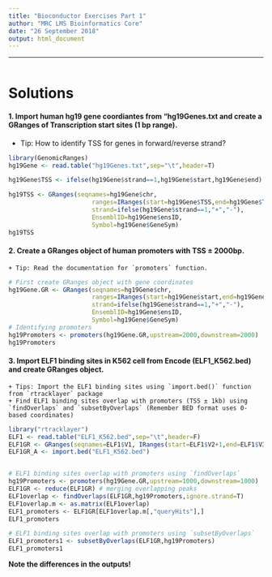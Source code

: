 ```yaml
---
title: "Bioconductor Exercises Part 1"
author: "MRC LMS Bioinformatics Core"
date: "26 September 2018"
output: html_document
---
```


----
```r

```


# Solutions

#### 1. Import human hg19 gene coordiantes from "hg19Genes.txt and create a GRanges of Transcription start sites (1 bp range).
  + Tip: How to identify TSS for genes in forward/reverse strand?

```r
library(GenomicRanges)
hg19Gene <- read.table("hg19Genes.txt",sep="\t",header=T)

hg19Gene$TSS <- ifelse(hg19Gene$strand==1,hg19Gene$start,hg19Gene$end)

hg19TSS <- GRanges(seqnames=hg19Gene$chr,
                       ranges=IRanges(start=hg19Gene$TSS,end=hg19Gene$TSS),
                       strand=ifelse(hg19Gene$strand==1,"+","-"),
                       EnsemblID=hg19Gene$ensID,
                       Symbol=hg19Gene$GeneSym)
hg19TSS
```


#### 2. Create a GRanges object of human promoters with TSS ± 2000bp.
    + Tip: Read the documentation for `promoters` function.
```r
# First create GRanges object with gene coordinates
hg19Gene.GR <- GRanges(seqnames=hg19Gene$chr,
                       ranges=IRanges(start=hg19Gene$start,end=hg19Gene$end),
                       strand=ifelse(hg19Gene$strand==1,"+","-"),
                       EnsemblID=hg19Gene$ensID,
                       Symbol=hg19Gene$GeneSym)
# Identifying promoters
hg19Promoters <- promoters(hg19Gene.GR,upstream=2000,downstream=2000)
hg19Promoters
```

#### 3. Import ELF1 binding sites in K562 cell from Encode (ELF1_K562.bed) and create GRanges object. 
    + Tips: Import the ELF1 binding sites using `import.bed()` function from `rtracklayer` package
    + Find ELF1 binding sites overlap with promoters (TSS ± 1kb) using `findOverlaps` and `subsetByOverlaps` (Remember BED format uses 0-based coordinates)

```r
library("rtracklayer")
ELF1 <- read.table("ELF1_K562.bed",sep="\t",header=F)
ELF1GR <- GRanges(seqnames=ELF1$V1, IRanges(start=ELF1$V2+1,end=ELF1$V3))
ELF1GR_A <- import.bed("ELF1_K562.bed")


# ELF1 binding sites overlap with promoters using `findOverlaps`
hg19Promoters <- promoters(hg19Gene.GR,upstream=1000,downstream=1000)
ELF1GR <- reduce(ELF1GR) # merging overlapping peaks
ELF1overlap <- findOverlaps(ELF1GR,hg19Promoters,ignore.strand=T)
ELF1overlap.m <- as.matrix(ELF1overlap)
ELF1_promoters <- ELF1GR[ELF1overlap.m[,"queryHits"],]
ELF1_promoters

# ELF1 binding sites overlap with promoters using `subsetByOverlaps`
ELF1_promoters1 <- subsetByOverlaps(ELF1GR,hg19Promoters)
ELF1_promoters1
```

<b>Note the differences in the outputs!</b>